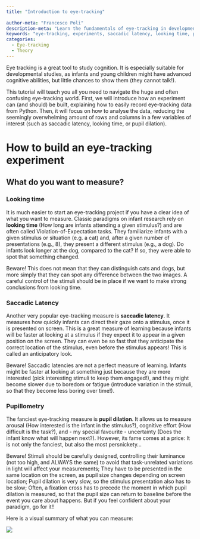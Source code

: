 ```yaml
---
title: "Introduction to eye-tracking"
  
author-meta: "Francesco Poli"
description-meta: "Learn the fundamentals of eye-tracking in developmental cognitive science. Understand how to build experiments, record data, and analyze results."
keywords: "eye-tracking, experiments, saccadic latency, looking time, pupil dilation, fixations, infant research, DevStart, developmental science"
categories:
  - Eye-tracking
  - Theory
---
```


Eye tracking is a great tool to study cognition. It is especially suitable for developmental studies, as infants and young children might have advanced cognitive abilities, but little chances to show them (they cannot talk!).

This tutorial will teach you all you need to navigate the huge and often confusing eye-tracking world. First, we will introduce how an experiment can (and should) be built, explaining how to easily record eye-tracking data from Python. Then, it will focus on how to analyse the data, reducing the seemingly overwhelming amount of rows and columns in a few variables of interest (such as saccadic latency, looking time, or pupil dilation).

# How to build an eye-tracking experiment

## What do you want to measure?

### Looking time

It is much easier to start an eye-tracking project if you have a clear idea of what you want to measure. Classic paradigms on infant research rely on **looking time** (How long are infants attending a given stimulus?) and are often called Violation-of-Expectation tasks. They familiarize infants with a given stimulus or situation (e.g. a cat) and, after a given number of presentations (e.g., 8), they present a different stimulus (e.g., a dog). Do infants look longer at the dog, compared to the cat? If so, they were able to spot that something changed.

::: callout-important
Beware! This does not mean that they can distinguish cats and dogs, but more simply that they can spot any difference between the two images. A careful control of the stimuli should be in place if we want to make strong conclusions from looking time.
:::

### Saccadic Latency

Another very popular eye-tracking measure is **saccadic latency**. It measures how quickly infants can direct their gaze onto a stimulus, once it is presented on screen. This is a great measure of learning because infants will be faster at looking at a stimulus if they expect it to appear in a given position on the screen. They can even be so fast that they anticipate the correct location of the stimulus, even before the stimulus appears! This is called an anticipatory look.

::: callout-important
Beware! Saccadic latencies are not a perfect measure of learning. Infants might be faster at looking at something just because they are more interested (pick interesting stimuli to keep them engaged!), and they might become slower due to boredom or fatigue (introduce variation in the stimuli, so that they become less boring over time!).
:::

### Pupillometry

The fanciest eye-tracking measure is **pupil dilation**. It allows us to measure arousal (How interested is the infant in the stimulus?), cognitive effort (How difficult is the task?), and - my special favourite - uncertainty (Does the infant know what will happen next?). However, its fame comes at a price: It is not only the fanciest, but also the most persnickety...

::: callout-important
Beware! Stimuli should be carefully designed, controlling their luminance (not too high, and ALWAYS the same) to avoid that task-unrelated variations in light will affect your measurements; They have to be presented in the same location on the screen, as pupil size changes depending on screen location; Pupil dilation is very slow, so the stimulus presentation also has to be slow; Often, a fixation cross has to precede the moment in which pupil dilation is measured, so that the pupil size can return to baseline before the event you care about happens. But if you feel confident about your paradigm, go for it!!
:::

Here is a visual summary of what you can measure:

![](/images/Introduction_eyetracking/Design.jpg){fig-align="center"}
